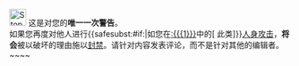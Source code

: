 [[File:Stop hand nuvola.svg|30px|alt=|link=]] 这是对您的'''唯一一次警告'''。<br>如果您再度对他人进行{{<includeonly>safesubst:</includeonly>#if:{{{1|}}}|如您在[[:{{{1}}}]]中的<span class="plainlinks">[{{{2}}} 此类]</span>}}[[Wikipedia:不要人身攻击|人身攻击]]，'''将会'''被以破坏的理由施以[[Wikipedia:封禁方针|封禁]]。请针对内容发表评论，而不是针对其他的编辑者。 <!-- Template:Huggle/warn-attack-4im --><!-- Template:Uw-npa4im -->~~<noinclude></noinclude>~~